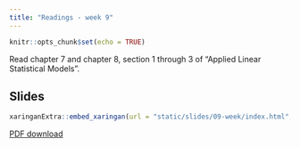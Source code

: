 ```yaml
---
title: "Readings - week 9"
---
```


```r
knitr::opts_chunk$set(echo = TRUE)
```

Read chapter 7 and chapter 8, section 1 through 3 of "Applied Linear Statistical Models".

## Slides

```r
xaringanExtra::embed_xaringan(url = "static/slides/09-week/index.html", ratio = "16:9")
```

[PDF download](static/slides/09-week/09-week.pdf)

